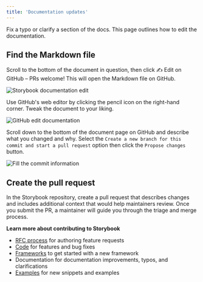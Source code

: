```yaml
---
title: 'Documentation updates'
---
```


Fix a typo or clarify a section of the docs. This page outlines how to edit the documentation.

## Find the Markdown file

Scroll to the bottom of the document in question, then click ✍️ Edit on GitHub – PRs welcome! This will open the Markdown file on GitHub.

![Storybook documentation edit](./storybook-edit-docs-optimized.png)

Use GitHub's web editor by clicking the pencil icon on the right-hand corner. Tweak the document to your liking.

![GitHub edit documentation](./github-docs-edit-optimized.png)

Scroll down to the bottom of the document page on GitHub and describe what you changed and why. Select the `Create a new branch for this commit and start a pull request` option then click the `Propose changes` button.

![Fill the commit information](./storybook-docs-submit-changes-optimized.png)

## Create the pull request

In the Storybook repository, create a pull request that describes changes and includes additional context that would help maintainers review. Once you submit the PR, a maintainer will guide you through the triage and merge process.

**Learn more about contributing to Storybook**

* [RFC process](./RFC.md) for authoring feature requests
* [Code](./code.md) for features and bug fixes
* [Frameworks](./framework.md) to get started with a new framework
* Documentation for documentation improvements, typos, and clarifications
* [Examples](./new-snippets.md) for new snippets and examples
